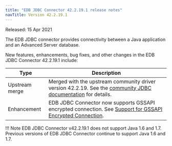 ```yaml
---
title: "EDB JDBC Connector 42.2.19.1 release notes"
navTitle: Version 42.2.19.1
---
```


Released: 15 Apr 2021

The EDB JDBC connector provides connectivity between a Java application and an Advanced Server database.

New features, enhancements, bug fixes, and other changes in the EDB JDBC Connector 42.2.19.1 include:

| Type           | Description                                                                                                                                                                  |
| -------------- | ---------------------------------------------------------------------------------------------------------------------------------------------------------------------------- |
| Upstream merge | Merged with the upstream community driver version 42.2.19. See the [community JDBC documentation](https://jdbc.postgresql.org/changelogs/2021-02-18-42.2.19-release/) for details.      |
| Enhancement    | EDB JDBC Connector now supports GSSAPI encrypted connection. See [Support for GSSAPI Encrypted Connection](../09_security_and_encryption/03_support_for_gssapi_encrypted_connection).                                                                                                              |

!!! Note
    EDB JDBC Connector v42.2.19.1 does not support Java 1.6 and 1.7. Previous versions of EDB JDBC Connector continue to support Java 1.6 and 1.7.
